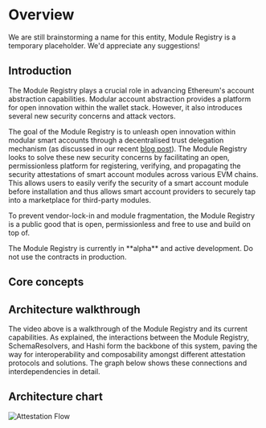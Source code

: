 # Overview

<Note title="FYI">
	We are still brainstorming a name for this entity, Module Registry is a temporary placeholder. We'd appreciate any
	suggestions!
</Note>

## Introduction

The Module Registry plays a crucial role in advancing Ethereum's account abstraction capabilities. Modular account abstraction provides a platform for open innovation within the wallet stack. However, it also introduces several new security concerns and attack vectors.

The goal of the Module Registry is to unleash open innovation within modular smart accounts through a decentralised trust delegation mechanism (as discussed in our recent [blog post](https://mirror.xyz/konradkopp.eth/7Q3TrMFgx2VbZRKa7UEaisIMjimpMABiqGYo00T9egA)). The Module Registry looks to solve these new security concerns by facilitating an open, permissionless platform for registering, verifying, and propagating the security attestations of smart account modules across various EVM chains. This allows users to easily verify the security of a smart account module before installation and thus allows smart account providers to securely tap into a marketplace for third-party modules.

To prevent vendor-lock-in and module fragmentation, the Module Registry is a public good that is open, permissionless and free to use and build on top of.

<Note title="FYI">
	The Module Registry is currently in **alpha** and active development. Do not use the contracts in production.
</Note>

## Core concepts

<RegistryConceptsList />

## Architecture walkthrough

<EmbeddedVideo
	url="https://www.loom.com/embed/f1daa7a8ce42432e94ffc89bf5394c81?sid=6588141e-5b27-44e4-8a5c-e5951d3a2cd4"
	title="Registry walkthrough"
/>

The video above is a walkthrough of the Module Registry and its current capabilities. As explained, the interactions between the Module Registry, SchemaResolvers, and Hashi form the backbone of this system, paving the way for interoperability and composability amongst different attestation protocols and solutions. The graph below shows these connections and interdependencies in detail.

## Architecture chart

<Fence className="bg-gray-100">![Attestation Flow](/images/docs/introduction/complete-flow.svg)</Fence>
